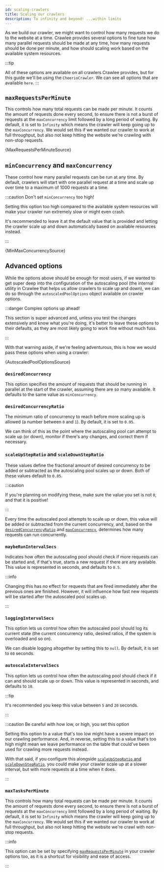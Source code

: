 ```yaml
---
id: scaling-crawlers
title: Scaling our crawlers
description: To infinity and beyond! ...within limits
---
```





As we build our crawler, we might want to control how many requests we do to the website at a time. Crawlee provides several options to fine tune how many parallel requests should be made at any time, how many requests should be done per minute, and how should scaling work based on the available system resources.

:::tip

All of these options are available on all crawlers Crawlee provides, but for this guide we'll be using the <ApiLink to="cheerio-crawler/class/CheerioCrawler">`CheerioCrawler`</ApiLink>. We can see all options that are available <ApiLink to="cheerio-crawler/interface/CheerioCrawlerOptions">`here`</ApiLink>.
:::

## `maxRequestsPerMinute`

This controls how many total requests can be made per minute. It counts the amount of requests done every second, to ensure there is not a burst of requests at the `maxConcurrency` limit followed by a long period of waiting. By default, it is set to `Infinity` which means the crawler will keep going up to the `maxConcurrency`. We would set this if we wanted our crawler to work at full throughput, but also not keep hitting the website we're crawling with non-stop requests.

<CodeBlock language="js">
	{MaxRequestsPerMinuteSource}
</CodeBlock>

## `minConcurrency` and `maxConcurrency`

These control how many parallel requests can be run at any time. By default, crawlers will start with one parallel request at a time and scale up over time to a maximum of 1000 requests at a time.

:::caution Don't set `minConcurrency` too high!

Setting this option too high compared to the available system resources will make your crawler run extremely slow or might even crash.

It's recommended to leave it at the default value that is provided and letting the crawler scale up and down automatically based on available resources instead.

:::

<CodeBlock language="js">
	{MinMaxConcurrencySource}
</CodeBlock>

## Advanced options

While the options above should be enough for most users, if we wanted to get super deep into the configuration of the autoscaling pool (the internal utility in Crawlee that helps us allow crawlers to scale up and down), we can do so through the <ApiLink to="cheerio-crawler/interface/CheerioCrawlerOptions#autoscaledPoolOptions">`autoscaledPoolOptions`</ApiLink> object available on crawler options.

:::danger Complex options up ahead!

This section is super advanced and, unless you test the changes extensively and know what you're doing, it's better to leave these options to their defaults, as they are most likely going to work fine without much fuss.

:::

With that warning aside, if we're feeling adventurous, this is how we would pass these options when using a crawler:

<CodeBlock language="js">
	{AutoscaledPoolOptionsSource}
</CodeBlock>

### `desiredConcurrency`

This option specifies the amount of requests that should be running in parallel at the start of the crawler, assuming there are so many available. It defaults to the same value as `minConcurrency`.

### `desiredConcurrencyRatio`

The minimum ratio of concurrency to reach before more scaling up is allowed (a number between `0` and `1`). By default, it is set to `0.95`.

We can think of this as the point where the autoscaling pool can attempt to scale up (or down), monitor if there's any changes, and correct them if necessary.

### `scaleUpStepRatio` and `scaleDownStepRatio`

These values define the fractional amount of desired concurrency to be added or subtracted as the autoscaling pool scales up or down. Both of these values default to `0.05`.

:::caution

If you're planning on modifying these, make sure the value you set is not `0`, and that it is positive!

:::

Every time the autoscaled pool attempts to scale up or down, this value will be added or subtracted from the current concurrency, and, based on the [`desiredConcurrencyRatio`](#desiredconcurrencyratio) and [`maxConcurrency`](#minconcurrency-and-maxconcurrency), determines how many requests can run concurrently.

### `maybeRunIntervalSecs`

Indicates how often the autoscaling pool should check if more requests can be started and, if that's true, starts a new request if there are any available. This value is represented in seconds, and defaults to `0.5`.

:::info

Changing this has no effect for requests that are fired immediately after the previous ones are finished. However, it will influence how fast new requests will be started after the autoscaled pool scales up.

:::

### `loggingIntervalSecs`

This option lets us control how often the autoscaled pool should log its current state (the current concurrency ratio, desired ratios, if the system is overloaded and so on).

We can disable logging altogether by setting this to `null`. By default, it is set to `60` seconds.

### `autoscaleIntervalSecs`

This option lets us control how often the autoscaling pool should check if it can and should scale up or down. This value is represented in seconds, and defaults to `10`.

:::tip

It's recommended you keep this value between `5` and `20` seconds.

:::

:::caution Be careful with how low, or high, you set this option

Setting this option to a value that's too low might have a severe impact on our crawling performance. And, in reverse, setting this to a value that's too high might mean we leave performance on the table that could've been used for crawling more requests instead.

With that said, if you configure this alongside [`scaleUpStepRatio` and `scaleDownStepRatio`](#scaleupstepratio-and-scaledownstepratio), you could make your crawler scale up at a slower interval, but with more requests at a time when it does.

:::

### `maxTasksPerMinute`

This controls how many total requests can be made per minute. It counts the amount of requests done every second, to ensure there is not a burst of requests at the `maxConcurrency` limit followed by a long period of waiting. By default, it is set to `Infinity` which means the crawler will keep going up to the `maxConcurrency`. We would set this if we wanted our crawler to work at full throughput, but also not keep hitting the website we're crawl with non-stop requests.

:::info

This option can be set by specifying [`maxRequestsPerMinute`](#maxrequestsperminute) in your crawler options too, as it is a shortcut for visibility and ease of access.

:::
